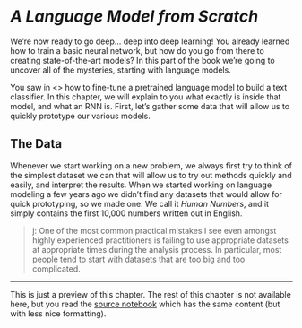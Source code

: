 # *A Language Model from Scratch*  {#sec-nlp_dive}

We're now ready to go deep... deep into deep learning! You already learned how to train a basic neural network, but how do you go from there to creating state-of-the-art models? In this part of the book we're going to uncover all of the mysteries, starting with language models.

You saw in <<chapter_nlp>> how to fine-tune a pretrained language model to build a text classifier. In this chapter, we will explain to you what exactly is inside that model, and what an RNN is. First, let's gather some data that will allow us to quickly prototype our various models. 

## The Data

Whenever we start working on a new problem, we always first try to think of the simplest dataset we can that will allow us to try out methods quickly and easily, and interpret the results. When we started working on language modeling a few years ago we didn't find any datasets that would allow for quick prototyping, so we made one. We call it *Human Numbers*, and it simply contains the first 10,000 numbers written out in English.

> j: One of the most common practical mistakes I see even amongst highly experienced practitioners is failing to use appropriate datasets at appropriate times during the analysis process. In particular, most people tend to start with datasets that are too big and too complicated.

---

This is just a preview of this chapter. The rest of this chapter is not available here, but you read the [source notebook](https://github.com/fastai/fastbook/) which has the same content (but with less nice formatting).

